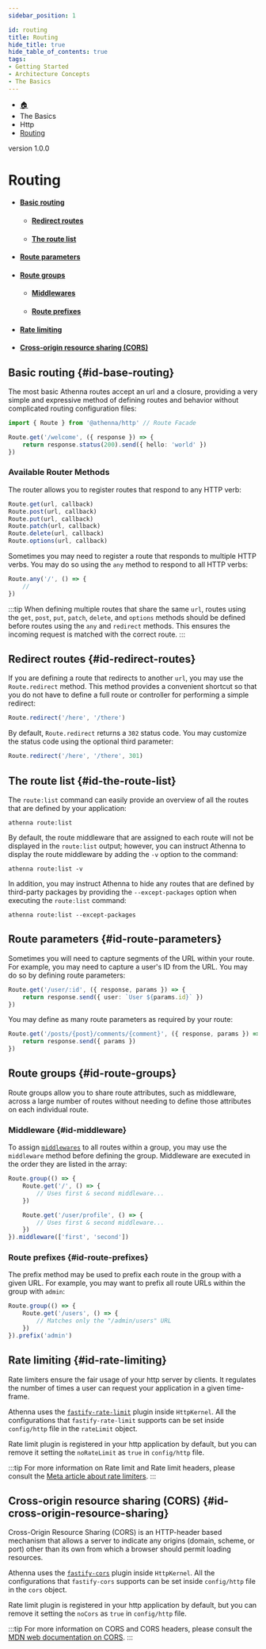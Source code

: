 ```yaml
---
sidebar_position: 1

id: routing
title: Routing
hide_title: true
hide_table_of_contents: true
tags:
- Getting Started
- Architecture Concepts
- The Basics
---
```


<nav aria-label="breadcrumbs">
    <ul class="breadcrumbs">
        <li class="breadcrumbs__item">
            <a class="breadcrumbs__link" href="/">🏠</a>
        </li>
        <li class="breadcrumbs__item">
            <a class="breadcrumbs__link">The Basics</a>
        </li>
        <li class="breadcrumbs__item">
            <a class="breadcrumbs__link">Http</a>
        </li>
        <li class="breadcrumbs__item">
            <a class="breadcrumbs__link" href="/docs/the-basics/http/routing">Routing</a>
        </li>
    </ul>
</nav>

<span class="badge badge--secondary margin-top-bot">version 1.0.0</span>

# Routing

- #### [Basic routing](#id-basic-routing)
  - #### [Redirect routes](#id-redirect-routes)
  - #### [The route list](#id-the-route-list)
- #### [Route parameters](#id-route-parameters)
- #### [Route groups](#id-route-groups)
  - #### [Middlewares](#id-middlewares)
  - #### [Route prefixes](#id-route-prefixes)
- #### [Rate limiting](#id-rate-limiting)
- #### [Cross-origin resource sharing (CORS)](#id-cross-origin-resource-sharing)

## Basic routing {#id-base-routing}

The most basic Athenna routes accept an url and a closure, providing a very simple and expressive method of defining
routes and behavior without complicated routing configuration files:

```typescript
import { Route } from '@athenna/http' // Route Facade

Route.get('/welcome', ({ response }) => {
    return response.status(200).send({ hello: 'world' })
})
```

### Available Router Methods

The router allows you to register routes that respond to any HTTP verb:

```typescript
Route.get(url, callback)
Route.post(url, callback)
Route.put(url, callback)
Route.patch(url, callback)
Route.delete(url, callback)
Route.options(url, callback)
```

Sometimes you may need to register a route that responds to multiple HTTP verbs. You may do so using the `any` method to
respond to all HTTP verbs:

```typescript
Route.any('/', () => {
    //
})
```

:::tip
When defining multiple routes that share the same `url`, routes using the `get`, `post`, `put`, `patch`, `delete`, and
`options` methods should be defined before routes using the `any` and `redirect` methods. This ensures the incoming
request is matched with the correct route.
:::

## Redirect routes {#id-redirect-routes}

If you are defining a route that redirects to another `url`, you may use the `Route.redirect` method. This method provides
a convenient shortcut so that you do not have to define a full route or controller for performing a simple redirect:

```typescript
Route.redirect('/here', '/there')
```

By default, `Route.redirect` returns a `302` status code. You may customize the status code using the optional third
parameter:

```typescript
Route.redirect('/here', '/there', 301)
```

## The route list {#id-the-route-list}

The `route:list` command can easily provide an overview of all the routes that are defined by your application:

```shell
athenna route:list
```

By default, the route middleware that are assigned to each route will not be displayed in the `route:list` output;
however, you can instruct Athenna to display the route middleware by adding the `-v` option to the command:

```shell
athenna route:list -v
```

In addition, you may instruct Athenna to hide any routes that are defined by third-party packages by providing the
`--except-packages` option when executing the `route:list` command:

```shell
athenna route:list --except-packages
```

## Route parameters {#id-route-parameters}

Sometimes you will need to capture segments of the URL within your route. For example, you may need to capture a
user's ID from the URL. You may do so by defining route parameters:

```typescript
Route.get('/user/:id', ({ response, params }) => {
    return response.send({ user: `User ${params.id}` })
})
```

You may define as many route parameters as required by your route:

```typescript
Route.get('/posts/{post}/comments/{comment}', ({ response, params }) => {
    return response.send({ params })
})
```

## Route groups {#id-route-groups}

Route groups allow you to share route attributes, such as middleware, across a large number of routes without needing
to define those attributes on each individual route.

### Middleware {#id-middleware}

To assign [`middlewares`](/docs/the-basics/http/middlewares) to all routes within a group, you may use the `middleware`
method before defining the group. Middleware are executed in the order they are listed in the array:

```typescript
Route.group(() => {
    Route.get('/', () => {
        // Uses first & second middleware...
    })

    Route.get('/user/profile', () => {
        // Uses first & second middleware...
    })
}).middleware(['first', 'second'])
```

### Route prefixes {#id-route-prefixes}

The prefix method may be used to prefix each route in the group with a given URL. For example, you may want to prefix
all route URLs within the group with `admin`:

```typescript
Route.group(() => {
    Route.get('/users', () => {
        // Matches only the "/admin/users" URL
    })
}).prefix('admin')
```

## Rate limiting {#id-rate-limiting}

Rate limiters ensure the fair usage of your http server by clients. It regulates the number of times a user can request
your application in a given time-frame.

Athenna uses the [`fastify-rate-limit`](https://github.com/fastify/fastify-rate-limit) plugin inside `HttpKernel`. All
the configurations that `fastify-rate-limit` supports can be set inside `config/http` file in the `rateLimit` object.

Rate limit plugin is registered in your http application by default, but you can remove it setting the `noRateLimit` as
`true` in `config/http` file.

:::tip
For more information on Rate limit and Rate limit headers, please consult the
[Meta article about rate limiters](https://developers.facebook.com/docs/graph-api/overview/rate-limiting/).
:::

## Cross-origin resource sharing (CORS) {#id-cross-origin-resource-sharing}

Cross-Origin Resource Sharing (CORS) is an HTTP-header based mechanism that allows a server to indicate any origins
(domain, scheme, or port) other than its own from which a browser should permit loading resources.

Athenna uses the [`fastify-cors`](https://github.com/fastify/fastify-cors) plugin inside `HttpKernel`. All the configurations
that `fastify-cors` supports can be set inside `config/http` file in the `cors` object.

Rate limit plugin is registered in your http application by default, but you can remove it setting the `noCors` as
`true` in `config/http` file.

:::tip
For more information on CORS and CORS headers, please consult the
[MDN web documentation on CORS](https://developer.mozilla.org/en-US/docs/Web/HTTP/CORS).
:::
